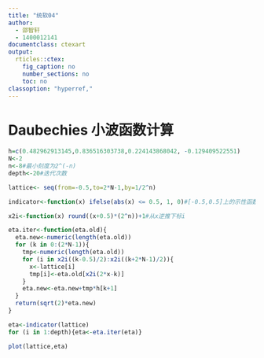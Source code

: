 ---
title: "统软04"
author:
  - 邵智轩
  - 1400012141
documentclass: ctexart
output:
  rticles::ctex:
    fig_caption: no
    number_sections: no
    toc: no
classoption: "hyperref,"
---

# Daubechies 小波函数计算

```{r tidy=TRUE}
h=c(0.482962913145,0.836516303738,0.224143868042, -0.129409522551)
N<-2
n<-8#最小刻度为2^(-n)
depth<-20#迭代次数

lattice<- seq(from=-0.5,to=2*N-1,by=1/2^n)

indicator<-function(x) ifelse(abs(x) <= 0.5, 1, 0)#[-0.5,0.5]上的示性函数

x2i<-function(x) round((x+0.5)*(2^n))+1#从x逆推下标i

eta.iter<-function(eta.old){
  eta.new<-numeric(length(eta.old))
  for (k in 0:(2*N-1)){
    tmp<-numeric(length(eta.old))
    for (i in x2i((k-0.5)/2):x2i((k+2*N-1)/2)){
      x<-lattice[i]
      tmp[i]<-eta.old[x2i(2*x-k)]
    }
    eta.new<-eta.new+tmp*h[k+1]
  }
  return(sqrt(2)*eta.new)
}

eta<-indicator(lattice)
for (i in 1:depth){eta<-eta.iter(eta)}

plot(lattice,eta)
```